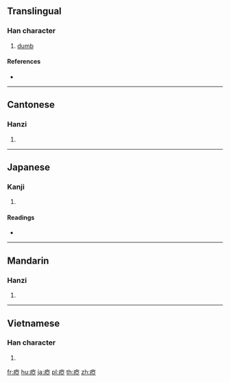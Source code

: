 {{character info/new}}
{{also|痖}}
==Translingual==

===Han character===
{{Han char|rn=104|rad=疒|as=08|sn=13|four=|canj=KMLM}}

# [[dumb]]

====References====
* {{Han ref|kx=0776.050|dkj=22297|dj=1186.220|hdz=42678.050|uh=7602|ud=30210}}

----

==Cantonese==

===Hanzi===
{{yue-hanzi|jyut=|y=a2|sim=痖}}

# {{defn|lang=yue|sort=疒08}}

----

==Japanese==

===Kanji===
{{ja-kanji|grade=|rs=疒08}}

# {{defn|lang=ja|sort=疒08}}

====Readings====
* {{ja-readings|on=[[あ]] (a), [[あく]] (aku)|kun=[[おし]] (oshi)|nanori=}}

----

==Mandarin==

===Hanzi===
{{cmn-hanzi|sim=痖|pin=[[yǎ]] ([[ya3]])|wg=ya<sup>3</sup>}}

# {{defn|lang=cmn|sort=疒08}}

----

==Vietnamese==

===Han character===
{{vi-hantu|[[á]]|rs=疒08}}

# {{defn|lang=vi|sort=疒08}}

[[fr:瘂]]
[[hu:瘂]]
[[ja:瘂]]
[[pl:瘂]]
[[th:瘂]]
[[zh:瘂]]
